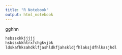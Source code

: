 ```yaml
---
title: "R Notebook"
output: html_notebook
---
```

gghhn
```r
hsbssxkkjjjjj
hsbssxkkhtrxfchgkvjbk
ldskafhksahdklfjashldkfjahskldjfhlaksjdfhlkasjhdl
```

